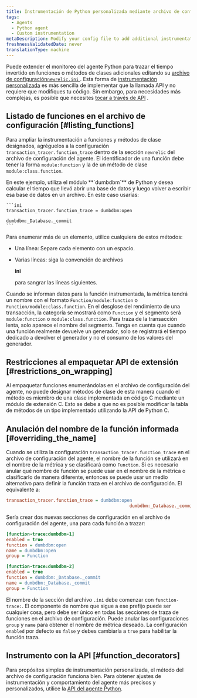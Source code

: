 ```yaml
---
title: Instrumentación de Python personalizada mediante archivo de configuración
tags:
  - Agents
  - Python agent
  - Custom instrumentation
metaDescription: Modify your config file to add additional instrumentation to a monitored application when using the Python agent.
freshnessValidatedDate: never
translationType: machine
---
```


Puede extender el monitoreo del agente Python para trazar el tiempo invertido en funciones o métodos de clases adicionales editando su [archivo de configuración`newrelic.ini` ](/docs/apm/agents/python-agent/configuration/python-agent-configuration/#agent-configuration-file). Esta forma de [instrumentación personalizada](/docs/python/python-custom-instrumentation) es más sencilla de implementar que la llamada API y no requiere que modifiques tu código. Sin embargo, para necesidades más complejas, es posible que necesites [tocar a través de API](/docs/python/python-instrumentation-by-api) .

## Listado de funciones en el archivo de configuración [#listing_functions]

Para ampliar la instrumentación a funciones y métodos de clase designados, agréguelos a la configuración `transaction_tracer.function_trace` dentro de la sección `newrelic` del archivo de configuración del agente. El identificador de una función debe tener la forma `module:function` y la de un método de clase `module:class.function`.

<CollapserGroup>
  <Collapser
    id="dumdbm-example"
    title="Usando tontodbm"
  >
    En este ejemplo, utiliza el módulo <DoNotTranslate>**`dumbdbm`**</DoNotTranslate> de Python y desea calcular el tiempo que llevó abrir una base de datos y luego volver a escribir esa base de datos en un archivo. En este caso usarías:

    ```ini
    transaction_tracer.function_trace = dumbdbm:open
                                                   dumbdbm:_Database._commit
    ```
  </Collapser>
</CollapserGroup>

Para enumerar más de un elemento, utilice cualquiera de estos métodos:

* Una línea: Separe cada elemento con un espacio.

* Varias líneas: siga la convención de archivos

  <DoNotTranslate>**ini**</DoNotTranslate>

  para sangrar las líneas siguientes.

Cuando se informan datos para la función instrumentada, la métrica tendrá un nombre con el formato `Function/module:function` o `Function/module:class.function`. En el desglose del rendimiento de una transacción, la categoría se mostrará como `Function` y el segmento será `module:function` o `module:class.function`. Para traza de la transacción lenta, solo aparece el nombre del segmento. Tenga en cuenta que cuando una función realmente devuelve un generador, solo se registrará el tiempo dedicado a devolver el generador y no el consumo de los valores del generador.

## Restricciones al empaquetar API de extensión [#restrictions_on_wrapping]

Al empaquetar funciones enumerándolas en el archivo de configuración del agente, no puede designar métodos de clase de esta manera cuando el método es miembro de una clase implementada en código C mediante un módulo de extensión C. Esto se debe a que no es posible modificar la tabla de métodos de un tipo implementado utilizando la API de Python C.

## Anulación del nombre de la función informada [#overriding_the_name]

Cuando se utiliza la configuración `transaction_tracer.function_trace` en el archivo de configuración del agente, el nombre de la función se utilizará en el nombre de la métrica y se clasificará como `Function`. Si es necesario anular qué nombre de función se puede usar en el nombre de la métrica o clasificarlo de manera diferente, entonces se puede usar un medio alternativo para definir la función traza en el archivo de configuración. El equivalente a:

```ini
transaction_tracer.function_trace = dumbdbm:open
                                               dumbdbm:_Database._commit
```

Sería crear dos nuevas secciones de configuración en el archivo de configuración del agente, una para cada función a trazar:

```ini
[function-trace:dumbdbm-1]
enabled = true
function = dumbdbm:open
name = dumbdbm:open
group = Function

[function-trace:dumbdbm-2]
enabled = true
function = dumbdbm:_Database._commit
name = dumbdbm:_Database._commit
group = Function
```

El nombre de la sección del archivo `.ini` debe comenzar con `function-trace:`. El componente de nombre que sigue a ese prefijo puede ser cualquier cosa, pero debe ser único en todas las secciones de traza de funciones en el archivo de configuración. Puede anular las configuraciones `group` y `name` para obtener el nombre de métrica deseado. La configuración `enabled` por defecto es `false` y debes cambiarla a `true` para habilitar la función traza.

## Instrumento con la API [#function_decorators]

Para propósitos simples de instrumentación personalizada, el método del archivo de configuración funciona bien. Para obtener ajustes de instrumentación y comportamiento del agente más precisos y personalizados, utilice la [API del agente Python](/docs/agents/python-agent/api/python-agent-api-guide).